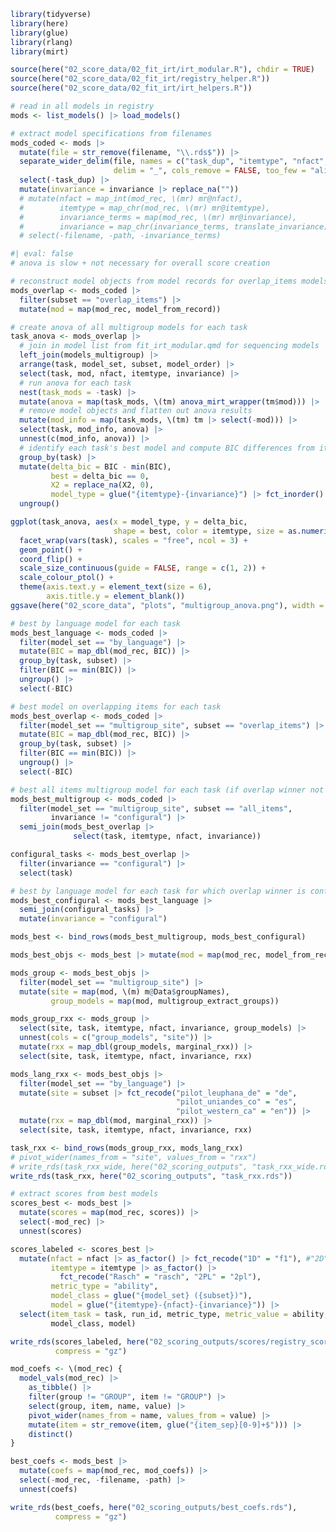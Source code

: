 ```r
library(tidyverse)
library(here)
library(glue)
library(rlang)
library(mirt)

source(here("02_score_data/02_fit_irt/irt_modular.R"), chdir = TRUE)
source(here("02_score_data/02_fit_irt/registry_helper.R"))
source(here("02_score_data/02_fit_irt/irt_helpers.R"))
```

```r
# read in all models in registry
mods <- list_models() |> load_models()

# extract model specifications from filenames
mods_coded <- mods |>
  mutate(file = str_remove(filename, "\\.rds$")) |>
  separate_wider_delim(file, names = c("task_dup", "itemtype", "nfact", "invariance"),
                       delim = "_", cols_remove = FALSE, too_few = "align_start") |>
  select(-task_dup) |>
  mutate(invariance = invariance |> replace_na(""))
  # mutate(nfact = map_int(mod_rec, \(mr) mr@nfact),
  #        itemtype = map_chr(mod_rec, \(mr) mr@itemtype),
  #        invariance_terms = map(mod_rec, \(mr) mr@invariance),
  #        invariance = map_chr(invariance_terms, translate_invariance)) |>
  # select(-filename, -path, -invariance_terms)
```

```r
#| eval: false
# anova is slow + not necessary for overall score creation

# reconstruct model objects from model records for overlap_items models
mods_overlap <- mods_coded |>
  filter(subset == "overlap_items") |>
  mutate(mod = map(mod_rec, model_from_record))

# create anova of all multigroup models for each task
task_anova <- mods_overlap |>
  # join in model list from fit_irt_modular.qmd for sequencing models
  left_join(models_multigroup) |>
  arrange(task, model_set, subset, model_order) |>
  select(task, mod, nfact, itemtype, invariance) |>
  # run anova for each task
  nest(task_mods = -task) |>
  mutate(anova = map(task_mods, \(tm) anova_mirt_wrapper(tm$mod))) |>
  # remove model objects and flatten out anova results
  mutate(mod_info = map(task_mods, \(tm) tm |> select(-mod))) |>
  select(task, mod_info, anova) |>
  unnest(c(mod_info, anova)) |>
  # identify each task's best model and compute BIC differences from it
  group_by(task) |>
  mutate(delta_bic = BIC - min(BIC),
         best = delta_bic == 0,
         X2 = replace_na(X2, 0),
         model_type = glue("{itemtype}-{invariance}") |> fct_inorder() |> fct_rev()) |>
  ungroup()

ggplot(task_anova, aes(x = model_type, y = delta_bic,
                       shape = best, color = itemtype, size = as.numeric(best))) +
  facet_wrap(vars(task), scales = "free", ncol = 3) +
  geom_point() +
  coord_flip() +
  scale_size_continuous(guide = FALSE, range = c(1, 2)) +
  scale_colour_ptol() +
  theme(axis.text.y = element_text(size = 6),
        axis.title.y = element_blank())
ggsave(here("02_score_data", "plots", "multigroup_anova.png"), width = 9, height = 5)
```

```r
# best by language model for each task
mods_best_language <- mods_coded |>
  filter(model_set == "by_language") |>
  mutate(BIC = map_dbl(mod_rec, BIC)) |>
  group_by(task, subset) |>
  filter(BIC == min(BIC)) |>
  ungroup() |>
  select(-BIC)

# best model on overlapping items for each task
mods_best_overlap <- mods_coded |>
  filter(model_set == "multigroup_site", subset == "overlap_items") |>
  mutate(BIC = map_dbl(mod_rec, BIC)) |>
  group_by(task, subset) |>
  filter(BIC == min(BIC)) |>
  ungroup() |>
  select(-BIC)

# best all items multigroup model for each task (if overlap winner not configural)
mods_best_multigroup <- mods_coded |>
  filter(model_set == "multigroup_site", subset == "all_items",
         invariance != "configural") |>
  semi_join(mods_best_overlap |>
              select(task, itemtype, nfact, invariance))

configural_tasks <- mods_best_overlap |>
  filter(invariance == "configural") |>
  select(task)

# best by language model for each task for which overlap winner is configural
mods_best_configural <- mods_best_language |>
  semi_join(configural_tasks) |>
  mutate(invariance = "configural")

mods_best <- bind_rows(mods_best_multigroup, mods_best_configural)
```


```r
mods_best_objs <- mods_best |> mutate(mod = map(mod_rec, model_from_record))

mods_group <- mods_best_objs |>
  filter(model_set == "multigroup_site") |>
  mutate(site = map(mod, \(m) m@Data$groupNames),
         group_models = map(mod, multigroup_extract_groups))

mods_group_rxx <- mods_group |>
  select(site, task, itemtype, nfact, invariance, group_models) |>
  unnest(cols = c("group_models", "site")) |>
  mutate(rxx = map_dbl(group_models, marginal_rxx)) |>
  select(site, task, itemtype, nfact, invariance, rxx)

mods_lang_rxx <- mods_best_objs |>
  filter(model_set == "by_language") |>
  mutate(site = subset |> fct_recode("pilot_leuphana_de" = "de",
                                     "pilot_uniandes_co" = "es",
                                     "pilot_western_ca" = "en")) |>
  mutate(rxx = map_dbl(mod, marginal_rxx)) |>
  select(site, task, itemtype, nfact, invariance, rxx)

task_rxx <- bind_rows(mods_group_rxx, mods_lang_rxx)
# pivot_wider(names_from = "site", values_from = "rxx")
# write_rds(task_rxx_wide, here("02_scoring_outputs", "task_rxx_wide.rds"))
write_rds(task_rxx, here("02_scoring_outputs", "task_rxx.rds"))
```

```r
# extract scores from best models
scores_best <- mods_best |>
  mutate(scores = map(mod_rec, scores)) |>
  select(-mod_rec) |>
  unnest(scores)

scores_labeled <- scores_best |>
  mutate(nfact = nfact |> as_factor() |> fct_recode("1D" = "f1"), #"2D" = "2"),
         itemtype = itemtype |> as_factor() |>
           fct_recode("Rasch" = "rasch", "2PL" = "2pl"),
         metric_type = "ability",
         model_class = glue("{model_set} ({subset})"),
         model = glue("{itemtype}-{nfact}-{invariance}")) |>
  select(item_task = task, run_id, metric_type, metric_value = ability,
         model_class, model)

write_rds(scores_labeled, here("02_scoring_outputs/scores/registry_scores.rds"),
          compress = "gz")

mod_coefs <- \(mod_rec) {
  model_vals(mod_rec) |>
    as_tibble() |>
    filter(group != "GROUP", item != "GROUP") |>
    select(group, item, name, value) |>
    pivot_wider(names_from = name, values_from = value) |>
    mutate(item = str_remove(item, glue("{item_sep}[0-9]+$"))) |>
    distinct()
}

best_coefs <- mods_best |>
  mutate(coefs = map(mod_rec, mod_coefs)) |>
  select(-mod_rec, -filename, -path) |>
  unnest(coefs)

write_rds(best_coefs, here("02_scoring_outputs/best_coefs.rds"),
          compress = "gz")
```
